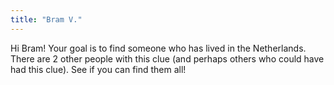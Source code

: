 ```yaml
---
title: "Bram V."
---
```


Hi Bram! Your goal is to find someone who has lived in the Netherlands. There are 2 other people with this clue (and perhaps others who could have had this clue). See if you can find them all!
